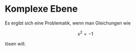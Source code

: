 # Komplexe Ebene

Es ergibt sich eine Problematik, wenn man Gleichungen wie

$$
x^2 = -1
$$

lösen will.
